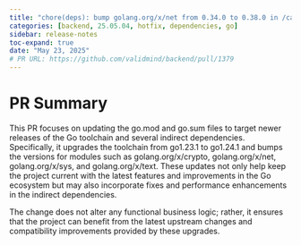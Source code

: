 ```yaml
---
title: "chore(deps): bump golang.org/x/net from 0.34.0 to 0.38.0 in /casbin-server"
categories: [backend, 25.05.04, hotfix, dependencies, go]
sidebar: release-notes
toc-expand: true
date: "May 23, 2025"
# PR URL: https://github.com/validmind/backend/pull/1379
---
```

# PR Summary

This PR focuses on updating the go.mod and go.sum files to target newer releases of the Go toolchain and several indirect dependencies. Specifically, it upgrades the toolchain from go1.23.1 to go1.24.1 and bumps the versions for modules such as golang.org/x/crypto, golang.org/x/net, golang.org/x/sys, and golang.org/x/text. These updates not only help keep the project current with the latest features and improvements in the Go ecosystem but may also incorporate fixes and performance enhancements in the indirect dependencies.

The change does not alter any functional business logic; rather, it ensures that the project can benefit from the latest upstream changes and compatibility improvements provided by these upgrades.